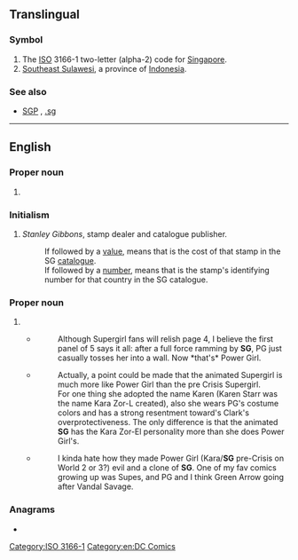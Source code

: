 {{also|sg|Sg|.sg|sg.|Sg.|სგ}}
==Translingual==

===Symbol===
{{head|mul|symbol}}

# The [[ISO]] 3166-1 two-letter (alpha-2) code for [[Singapore]].
# [[Southeast Sulawesi]], a province of [[Indonesia]].

===See also===
* {{sense|ISO 3166-1}} [[SGP]] {{gloss|alpha-3}}, [[.sg]]

[[Category:ISO 3166-1]]

----

==English==

===Proper noun===
{{en-proper noun}}

# {{lb|en|basketball}} {{init of|en|[[shooting guard|Shooting guard]]}}

===Initialism===
{{rfc-header|lang=en|Initialism}}
{{head|en|initialism}}

# {{lb|en|philately}} ''Stanley Gibbons'', stamp dealer and catalogue publisher.
#: If followed by a [[value]], means that is the cost of that stamp in the SG [[catalogue]].
#: If followed by a [[number]], means that is the stamp's identifying number for that country in the SG catalogue.
===Proper noun===
{{en-proper noun}}

# {{initialism of|en|{{w|Super Girl}}|gloss=DC Comics superheroine}}
#* {{quote-newsgroup
|en
|date=October 25 1997
|author=Lightning
|title=REVIEW Power Girl #1, uhm, I mean Supergirl #16
|url=https://groups.google.com/d/msg/rec.arts.comics.dc.universe/7LXMTkQtLzk/YYmlNIO7DkwJ
|id=62tta5$a7g$1@206.230.70.77
|newsgroup=rec.arts.comics.dc.universe}}
#*: Although Supergirl fans will relish page 4, I believe the first panel of 5 says it all: after a full force ramming by '''SG''', PG just casually tosses her into a wall. Now *that's* Power Girl.
#* {{quote-newsgroup
|en
|date=May 6 1998
|author=CaptT...@webtv.net
|title=Re: Why is TV kind of pre-Crisis and comics Post-Crisis
|url=https://groups.google.com/d/msg/rec.arts.comics.dc.universe/yi-EOjRFaDI/MoHovIs2_rYJ
|id=6iouoe$1jf$1@newsd-134.iap.bryant.webtv.net
|newsgroup=rec.arts.comics.dc.universe}}
#*: Actually, a point could be made that the animated Supergirl is much more like Power Girl than the pre Crisis Supergirl.
#*: For one thing she adopted the name Karen (Karen Starr was the name Kara Zor-L created), also she wears PG's costume colors and has a strong resentment toward's Clark's overprotectiveness. The only difference is that the animated '''SG''' has the Kara Zor-El personality more than she does Power Girl's.
#* {{quote-newsgroup
|en
|date=September 21 2005
|author=tan...@bellsouth.net
|title=Re: JLU - WOW
|url=https://groups.google.com/d/msg/alt.tv.cartoon-network/W61C2rlr6XA/Pl07SNyXTzUJ
|id=SL7Ye.4284$xg3.1881@bignews4.bellsouth.net
|newsgroup=alt.tv.cartoon-network}}
#*: I kinda hate how they made Power Girl (Kara/'''SG''' pre-Crisis on World 2 or 3?) evil and a clone of '''SG'''. One of my fav comics growing up was Supes, and PG and I think Green Arrow going after Vandal Savage.

===Anagrams===
* {{anagrams|en|a=gs|G's|GS|Gs|G♭s|G♯s|g's|gs}}

[[Category:en:DC Comics]]